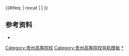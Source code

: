 {{Navbox
|name=贵州高等院校
|title=[[贵州省高等学校列表|贵州高等院校]]
|state={{{state|autocollapse}}}
|image=
|style = text-align: left;
|groupstyle = text-align: center;
|listclass = hlist
|bodyclass = hlist
|above= 
*[[中国大陆高等学校列表]]
*[[贵州省教育厅]]

|group3=中央部属
|list3=

|group4=[[贵阳市]]
|list4=
*[[贵州大学]]<sup>[[省部共建|（省部共建）]]{{线路名|#00D2D3<!--一流学科-->}}{{线路名|#0092BC<!--211-->}}本</sup>
*[[贵州师范大学]]<sup>{{线路名|#F4DA40<!--中西部-->}}[[省部共建|（省部共建）]]本</sup>
*[[贵州民族大学]]<sup>[[省部共建|（省部共建）]]本</sup>
*[[贵州医科大学]]<sup>{{线路名|#F4DA40<!--中西部-->}}本</sup>
*[[贵州财经大学]]<sup>本</sup>
*[[贵州中医药大学]]<sup>本</sup>
*[[贵阳学院]]<sup>本</sup>
*[[贵州师范学院]]<sup>{{线路名|#F4DA40<!--中西部-->}}本</sup>
*[[贵州理工学院]]<sup>{{线路名|#F4DA40<!--中西部-->}}本</sup>
*[[贵州商学院]]<sup>本</sup>
*[[贵州警察学院]]<sup>本</sup>
*[[贵阳信息科技学院]]<sup>民本</sup>
*[[贵阳人文科技学院]]<sup>民本</sup>
----
*[[贵阳康养职业大学]]<sup>职本</sup>
----
*[[贵州中医药大学时珍学院]]<sup>民本独</sup>
*[[贵州医科大学神奇民族医药学院]]<sup>民本独</sup>
----
*[[贵州交通职业技术学院]]<sup>专</sup>
*[[贵州工业职业技术学院]]<sup>专</sup>
*[[贵州轻工职业技术学院]]<sup>专</sup>
*[[贵阳护理职业学院]]<sup>专</sup>
*[[贵阳职业技术学院]]<sup>专</sup>
*[[贵州职业技术学院]]<sup>专</sup>
*[[贵州护理职业技术学院]]<sup>专</sup>
*[[贵州航空职业技术学院]]<sup>专</sup>
*[[贵州电子科技职业学院]]<sup>专</sup>
*[[贵州经贸职业技术学院]]<sup>专</sup>
*[[贵州电力职业技术学院]]<sup>专</sup>
*[[贵阳幼儿师范高等专科学校]]<sup>专</sup>
*[[贵州建设职业技术学院]]<sup>专</sup>
*[[贵州农业职业学院]]<sup>专</sup>
*[[贵州电子商务职业技术学院]]<sup>专</sup>
*[[贵州水利水电职业技术学院]]<sup>专</sup>
*[[贵州装备制造职业学院]]<sup>专</sup>
*[[贵州食品工程职业学院]]<sup>专</sup>
*[[贵州财经职业学院]]<sup>专</sup>
*[[贵州文化旅游职业学院]]<sup>专</sup>
----
*[[贵州城市职业学院]]<sup>民专</sup>
*[[贵州工商职业学院]]<sup>民专</sup>
*[[贵州民用航空职业学院]]<sup>民专</sup>
----
*[[贵州开放大学]]<sup>成</sup>
*[[贵州铝厂职工大学]]<sup>成</sup>

|group5=[[六盘水市]]
|list5=
*[[六盘水师范学院]]<sup>本</sup>
*[[六盘水职业技术学院]]<sup>专</sup>
*[[六盘水幼儿师范高等专科学校]]<sup>专</sup>

|group6=[[遵义市]]
|list6=
*[[遵义医科大学]]<sup>{{线路名|#F4DA40<!--中西部-->}}[[省部共建|（省部共建）]]本</sup>
*[[遵义师范学院]]<sup>本</sup>
*[[茅台学院]]<sup>民本</sup>
*[[遵义医科大学医学与科技学院]]<sup>民本独</sup>
*[[贵州航天职业技术学院]]<sup>专</sup>
*[[遵义职业技术学院]]<sup>专</sup>
*[[遵义医药高等专科学校]]<sup>专</sup>

|group7=[[安顺市]]
|list7=
*[[安顺学院]]<sup>本</sup>
*[[安顺职业技术学院]]<sup>专</sup>
*[[贵州民用航空职业学院]]<sup>专</sup>
*[[贵州机械工业职工大学]]<sup>成</sup>

|group8=[[铜仁市]]
|list8=
*[[铜仁学院]]<sup>本</sup>
*[[铜仁职业技术学院]]<sup>专</sup>
*[[铜仁幼儿师范高等专科学校]]<sup>专</sup>
*[[贵州健康职业学院]]<sup>专</sup>
*[[贵州工程职业学院]]<sup>民专</sup>

|group9=[[毕节市]]
|list9=
*[[贵州工程应用技术学院]]<sup>本</sup>
*[[毕节职业技术学院]]<sup>专</sup>
*[[毕节医学高等专科学校]]<sup>专</sup>
*[[毕节幼儿师范高等专科学校]]<sup>专</sup>
*[[毕节工业职业技术学院]]<sup>专</sup>
*[[贵州工贸职业学院]]<sup>民专</sup>

|group10=[[黔西南布依族苗族自治州]]
|list10=
*[[兴义民族师范学院]]<sup>本</sup>
*[[黔西南民族职业技术学院]]<sup>专</sup>

|group11=[[黔东南苗族侗族自治州]]
|list11=
*[[凯里学院]]<sup>本</sup>
*[[贵州电子信息职业技术学院]]<sup>专</sup>
*[[黔东南民族职业技术学院]]<sup>专</sup>

|group12=[[黔南布依族苗族自治州]]
|list12=
*[[黔南民族师范学院]]<sup>本</sup>
*[[贵州黔南科技学院]]<sup>民本</sup>
*[[贵州黔南经济学院]]<sup>民本</sup>
*[[黔南民族医学高等专科学校]]<sup>专</sup>
*[[黔南民族职业技术学院]]<sup>专</sup>
*[[黔南经贸职业技术学院]]<sup>专</sup>
*[[贵州机电职业技术学院]]<sup>专</sup>
*[[黔南民族幼儿师范高等专科学校]]<sup>专</sup>
*[[贵州护理职业技术学院]]<sup>专</sup>
*[[贵州应用技术职业学院]]<sup>民专</sup>
*[[贵州盛华职业学院]]<sup>民专</sup>

|belowstyle = text-align:left;
|below = 以上除另有标注的外，均为属地行政区省属、市（州）属公办高等学校。<br/>{{线路名|#00D2D3<!--一流学科-->}}：[[世界一流大学和一流学科建设|“双一流”建设高校]]；{{线路名|#D22630<!--985-->}}：[[985工程|原985工程院校]]；{{线路名|#0092BC<!--211-->}}：[[211工程|原211工程院校]]；{{线路名|#97D700<!--国重-->}}：[[全国重点大学|原全国重点大学]]；{{线路名|#F4DA40<!--中西部-->}}：[[中西部高校基础能力建设工程|中西部高校基础能力建设工程院校]]。<br><sup>本</sup>：办学层次为[[本科]]的高校；<sup>职本</sup>：办学层次为[[职业教育本科]]的高校；<sup>专</sup>：办学层次为[[专科]]的高校；<sup>民</sup>：民办高校；<sup>独</sup>：[[独立学院]]；<sup>成</sup>：成人高校。<br/>截止2017年5月31日，[[贵州省]]有普通高校70所（其中民办普通高校15所），成人高校3所。
}}<includeonly>{{#ifeq: {{{1}}} | nocat | <!--空--> | [[Category:贵州高等院校]] }}</includeonly><noinclude>
== 参考资料 ==
*{{cite web |url =http://www.moe.gov.cn/srcsite/A03/moe_634/201706/t20170614_306900.html|title = 教育部：高等学校名单 |accessdate = 2018-02-06 |first = |date = 2017-05-31 |publisher = 教育部 |language = zh-hans}}
[[Category:贵州高等院校导航模板]]
[[Category:贵州高等院校|*]]
</noinclude>